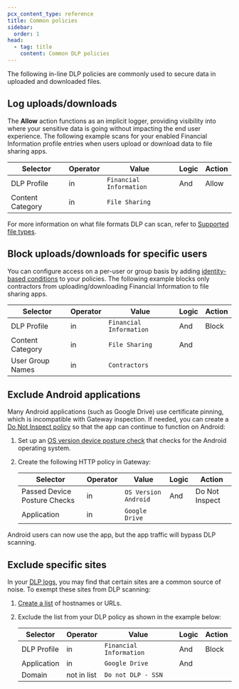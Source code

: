 ```yaml
---
pcx_content_type: reference
title: Common policies
sidebar:
  order: 1
head:
  - tag: title
    content: Common DLP policies
---
```



The following in-line DLP policies are commonly used to secure data in uploaded and downloaded files.

## Log uploads/downloads

The **Allow** action functions as an implicit logger, providing visibility into where your sensitive data is going without impacting the end user experience. The following example scans for your enabled Financial Information profile entries when users upload or download data to file sharing apps.

| Selector         | Operator | Value                   | Logic | Action |
| ---------------- | -------- | ----------------------- | ----- | ------ |
| DLP Profile      | in       | `Financial Information` | And   | Allow  |
| Content Category | in       | `File Sharing`          |       |        |

<Render file="gateway/policies/block-file-types" />

For more information on what file formats DLP can scan, refer to [Supported file types](/cloudflare-one/policies/data-loss-prevention/#supported-file-types).

## Block uploads/downloads for specific users

You can configure access on a per-user or group basis by adding [identity-based conditions](/cloudflare-one/policies/gateway/identity-selectors/) to your policies. The following example blocks only contractors from uploading/downloading Financial Information to file sharing apps.

| Selector         | Operator | Value                   | Logic | Action |
| ---------------- | -------- | ----------------------- | ----- | ------ |
| DLP Profile      | in       | `Financial Information` | And   | Block  |
| Content Category | in       | `File Sharing`          | And   |        |
| User Group Names | in       | `Contractors`           |       |        |

## Exclude Android applications

Many Android applications (such as Google Drive) use <GlossaryTooltip term="certificate pinning" link="/ssl/reference/certificate-pinning/">certificate pinning</GlossaryTooltip>, which is incompatible with Gateway inspection. If needed, you can create a [Do Not Inspect policy](/cloudflare-one/policies/gateway/http-policies/#do-not-inspect) so that the app can continue to function on Android:

1. Set up an [OS version device posture check](/cloudflare-one/identity/devices/warp-client-checks/os-version/) that checks for the Android operating system.

2. Create the following HTTP policy in Gateway:

   | Selector                     | Operator | Value                | Logic | Action         |
   | ---------------------------- | -------- | -------------------- | ----- | -------------- |
   | Passed Device Posture Checks | in       | `OS Version Android` | And   | Do Not Inspect |
   | Application                  | in       | `Google Drive`       |       |                |

Android users can now use the app, but the app traffic will bypass DLP scanning.

## Exclude specific sites

In your [DLP logs](/cloudflare-one/policies/data-loss-prevention/dlp-policies/#4-view-dlp-logs), you may find that certain sites are a common source of noise. To exempt these sites from DLP scanning:

1. [Create a list](/cloudflare-one/policies/gateway/lists/) of hostnames or URLs.

2. Exclude the list from your DLP policy as shown in the example below:

   | Selector    | Operator    | Value                   | Logic | Action |
   | ----------- | ----------- | ----------------------- | ----- | ------ |
   | DLP Profile | in          | `Financial Information` | And   | Block  |
   | Application | in          | `Google Drive`          | And   |        |
   | Domain      | not in list | `Do not DLP - SSN`      |       |        |
